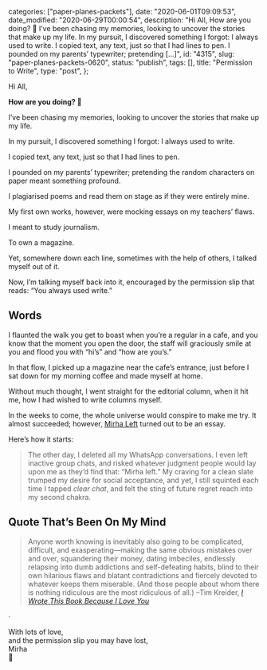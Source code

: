 
  categories: ["paper-planes-packets"],
  date: "2020-06-01T09:09:53",
  date_modified: "2020-06-29T00:00:54",
  description:
    "Hi All, How are you doing? 🦖 I’ve been chasing my memories, looking to uncover the stories that make up my life. In my pursuit, I discovered something I forgot: I always used to write. I copied text, any text, just so that I had lines to pen. I pounded on my parents’ typewriter; pretending […]",
  id: "4315",
  slug: "paper-planes-packets-0620",
  status: "publish",
  tags: [],
  title: "Permission to Write",
  type: "post",
};


Hi All,

**How are you doing? 🦖**

I’ve been chasing my memories, looking to uncover the stories that make up my life.

In my pursuit, I discovered something I forgot: I always used to write.

I copied text, any text, just so that I had lines to pen.

I pounded on my parents’ typewriter; pretending the random characters on paper meant something profound.

I plagiarised poems and read them on stage as if they were entirely mine.

My first own works, however, were mocking essays on my teachers’ flaws.

I meant to study journalism.

To own a magazine.

Yet, somewhere down each line, sometimes with the help of others, I talked myself out of it.

Now, I’m talking myself back into it, encouraged by the permission slip that reads: “You always used write.”

## Words

I flaunted the walk you get to boast when you’re a regular in a cafe, and you know that the moment you open the door, the staff will graciously smile at you and flood you with “hi’s” and “how are you’s.”

In that flow, I picked up a magazine near the cafe’s entrance, just before I sat down for my morning coffee and made myself at home.

Without much thought, I went straight for the editorial column, when it hit me, how I had wished to write columns myself.

In the weeks to come, the whole universe would conspire to make me try. It almost succeeded; however, [Mirha Left](/posts/mirha-left/) turned out to be an essay.

Here’s how it starts:

> The other day, I deleted all my WhatsApp conversations. I even left inactive group chats, and risked whatever judgment people would lay upon me as they’d find that: “Mirha left.” My craving for a clean slate trumped my desire for social acceptance, and yet, I still squinted each time I tapped *clear chat*, and felt the sting of future regret reach into my second chakra.

## Quote That’s Been On My Mind

> Anyone worth knowing is inevitably also going to be complicated, difficult, and exasperating—making the same obvious mistakes over and over, squandering their money, dating imbeciles, endlessly relapsing into dumb addictions and self-defeating habits, blind to their own hilarious flaws and blatant contradictions and fiercely devoted to whatever keeps them miserable. (And those people about whom there is nothing ridiculous are the most ridiculous of all.) –Tim Kreider, [_I Wrote This Book Because I Love You_](https://www.amazon.com/dp/1476738998/)

·

With lots of love,\
and the permission slip you may have lost,\
Mirha\
📮
